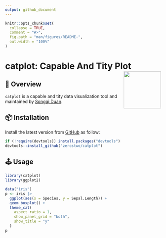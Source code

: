 ```yaml
---
output: github_document
---
```


<!-- README.md is generated from README.Rmd. Please edit that file -->

```r
knitr::opts_chunk$set(
  collapse = TRUE,
  comment = "#>",
  fig.path = "man/figures/README-",
  out.width = "100%"
)
```

# catplot: Capable And Tity Plot <img src="man/figures/logo.png" align="right" alt="" width="120" />

<!-- badges: start -->
<!-- badges: end -->

## 🤪 Overview

`catplot` is a capable and tity data visualization tool and maintained by [Songqi Duan](https://songqi.online).

## 📦 Installation

Install the latest version from [GitHub](https://github.com/zerostwo/catplot) as follow:

```r
if (!require(devtools)) install.packages("devtools")
devtools::install_github("zerostwo/catplot")
```

## 🕹️ Usage

```r
library(catplot)
library(ggplot2)

data("iris")
p <- iris |>
  ggplot(aes(x = Species, y = Sepal.Length)) +
  geom_boxplot() +
  theme_cat(
    aspect_ratio = 1,
    show_panel_grid = "both",
    show_title = "y"
  )
p
```
